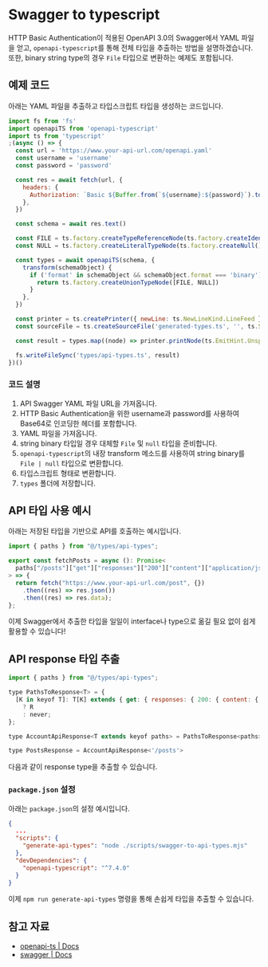 # Swagger to typescript

HTTP Basic Authentication이 적용된 OpenAPI 3.0의 Swagger에서 YAML 파일을 얻고, `openapi-typescript`를 통해 전체 타입을 추출하는 방법을 설명하겠습니다. 또한, binary string type의 경우 `File` 타입으로 변환하는 예제도 포함됩니다.

## 예제 코드

아래는 YAML 파일을 추출하고 타입스크립트 타입을 생성하는 코드입니다.

```js filename="./scripts/swagger-to-api-types.mjs"
import fs from 'fs'
import openapiTS from 'openapi-typescript'
import ts from 'typescript'
;(async () => {
  const url = 'https://www.your-api-url.com/openapi.yaml'
  const username = 'username'
  const password = 'password'

  const res = await fetch(url, {
    headers: {
      Authorization: `Basic ${Buffer.from(`${username}:${password}`).toString('base64')}`,
    },
  })

  const schema = await res.text()

  const FILE = ts.factory.createTypeReferenceNode(ts.factory.createIdentifier('File'))
  const NULL = ts.factory.createLiteralTypeNode(ts.factory.createNull())

  const types = await openapiTS(schema, {
    transform(schemaObject) {
      if ('format' in schemaObject && schemaObject.format === 'binary') {
        return ts.factory.createUnionTypeNode([FILE, NULL])
      }
    },
  })

  const printer = ts.createPrinter({ newLine: ts.NewLineKind.LineFeed })
  const sourceFile = ts.createSourceFile('generated-types.ts', '', ts.ScriptTarget.Latest, false, ts.ScriptKind.TS)

  const result = types.map((node) => printer.printNode(ts.EmitHint.Unspecified, node, sourceFile)).join('\n\n')

  fs.writeFileSync('types/api-types.ts', result)
})()
```

### 코드 설명

1. API Swagger YAML 파일 URL을 가져옵니다.
2. HTTP Basic Authentication을 위한 username과 password를 사용하여 Base64로 인코딩한 헤더를 포함합니다.
3. YAML 파일을 가져옵니다.
4. string binary 타입일 경우 대체할 `File` 및 `null` 타입을 준비합니다.
5. `openapi-typescript`의 내장 transform 메소드를 사용하여 string binary를 `File | null` 타입으로 변환합니다.
6. 타입스크립트 형태로 변환합니다.
7. `types` 폴더에 저장합니다.

## API 타입 사용 예시

아래는 저장된 타입을 기반으로 API를 호출하는 예시입니다.

```js
import { paths } from "@/types/api-types";

export const fetchPosts = async (): Promise<
  paths["/posts"]["get"]["responses"]["200"]["content"]["application/json"]["data"]
> => {
  return fetch("https://www.your-api-url.com/post", {})
    .then((res) => res.json())
    .then((res) => res.data);
};
```

이제 Swagger에서 추출한 타입을 일일이 interface나 type으로 옮길 필요 없이 쉽게 활용할 수 있습니다!

## API response 타입 추출
```js
import { paths } from "@/types/api-types";

type PathsToResponse<T> = {
  [K in keyof T]: T[K] extends { get: { responses: { 200: { content: { 'application/json': { data: infer R } } } } } }
    ? R
    : never;
};

type AccountApiResponse<T extends keyof paths> = PathsToResponse<paths>[T];

type PostsResponse = AccountApiResponse<'/posts'>
```

다음과 같이 response type을 추출할 수 있습니다.

### `package.json` 설정

아래는 `package.json`의 설정 예시입니다.

```json
{
  ...
  "scripts": {
    "generate-api-types": "node ./scripts/swagger-to-api-types.mjs"
  },
  "devDependencies": {
    "openapi-typescript": "^7.4.0"
  }
}
```

이제 `npm run generate-api-types` 명령을 통해 손쉽게 타입을 추출할 수 있습니다.

## 참고 자료

- [openapi-ts | Docs](https://openapi-typescript.github.io/)
- [swagger | Docs](https://swagger.io/docs/)
